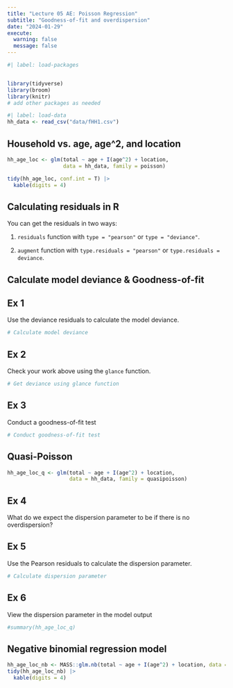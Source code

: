```yaml
---
title: "Lecture 05 AE: Poisson Regression"
subtitle: "Goodness-of-fit and overdispersion"
date: "2024-01-29"
execute: 
  warning: false
  message: false
---
```


```r
#| label: load-packages


library(tidyverse)
library(broom)
library(knitr)
# add other packages as needed
```

```r
#| label: load-data
hh_data <- read_csv("data/fHH1.csv")
```

## Household vs. age, age\^2, and location

```r
hh_age_loc <- glm(total ~ age + I(age^2) + location, 
                  data = hh_data, family = poisson)

tidy(hh_age_loc, conf.int = T) |> 
  kable(digits = 4)
```

::: callout-tip
## Calculating residuals in R

You can get the residuals in two ways:

1.  `residuals` function with `type = "pearson"` or `type = "deviance"`.

2.  `augment` function with `type.residuals = "pearson"` or `type.residuals = deviance`.
:::

## Calculate model deviance & Goodness-of-fit

::: callout-note
## Ex 1

Use the deviance residuals to calculate the model deviance.
:::

```r
# Calculate model deviance

```

::: callout-note
## Ex 2

Check your work above using the `glance` function.
:::

```r
# Get deviance using glance function

```

::: callout-note
## Ex 3

Conduct a goodness-of-fit test
:::

```r
# Conduct goodness-of-fit test

```

## Quasi-Poisson

```r
hh_age_loc_q <- glm(total ~ age + I(age^2) + location, 
                    data = hh_data, family = quasipoisson)
```

::: callout-note
## Ex 4

What do we expect the dispersion parameter to be if there is no overdispersion?
:::

::: callout-note
## Ex 5

Use the Pearson residuals to calculate the dispersion parameter.
:::

```r
# Calculate dispersion parameter 

```

::: callout-note
## Ex 6

View the dispersion parameter in the model output
:::

```r
#summary(hh_age_loc_q)
```

## Negative binomial regression model

```r
hh_age_loc_nb <- MASS::glm.nb(total ~ age + I(age^2) + location, data = hh_data)
tidy(hh_age_loc_nb) |> 
  kable(digits = 4)
```
